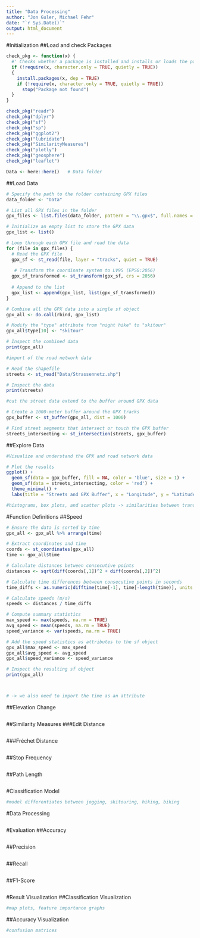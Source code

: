 ```yaml
---
title: "Data Processing"
author: "Jon Guler, Michael Fehr"
date: "`r Sys.Date()`"
output: html_document
---
```


#Initialization
##Load and check Packages
```r

check_pkg <- function(x) {
  #' Checks whether a package is installed and installs or loads the package
  if (!require(x, character.only = TRUE, quietly = TRUE))
  {
    install.packages(x, dep = TRUE)
    if (!require(x, character.only = TRUE, quietly = TRUE))
      stop("Package not found")
  }
}

check_pkg("readr")
check_pkg("dplyr")
check_pkg("sf")
check_pkg("sp")
check_pkg("ggplot2")
check_pkg("lubridate")
check_pkg("SimilarityMeasures")
check_pkg("plotly")
check_pkg("geosphere")
check_pkg("leaflet")

Data <- here::here()   # Data folder
```

##Load Data
```r
# Specify the path to the folder containing GPX files
data_folder <- "Data"

# List all GPX files in the folder
gpx_files <- list.files(data_folder, pattern = "\\.gpx$", full.names = TRUE)

# Initialize an empty list to store the GPX data
gpx_list <- list()

# Loop through each GPX file and read the data
for (file in gpx_files) {
  # Read the GPX file
  gpx_sf <- st_read(file, layer = "tracks", quiet = TRUE)
  
   # Transform the coordinate system to LV95 (EPSG:2056)
  gpx_sf_transformed <- st_transform(gpx_sf, crs = 2056)
  
  # Append to the list
  gpx_list <- append(gpx_list, list(gpx_sf_transformed))
}

# Combine all the GPX data into a single sf object
gpx_all <- do.call(rbind, gpx_list)

# Modify the "type" attribute from "night hike" to "skitour"
gpx_all$type[10] <- "skitour"

# Inspect the combined data
print(gpx_all)
```

```r
#import of the road network data

# Read the shapefile
streets <- st_read("Data/Strassennetz.shp")

# Inspect the data
print(streets)
```

```r
#cut the street data extend to the buffer around GPX data

# Create a 1000-meter buffer around the GPX tracks
gpx_buffer <- st_buffer(gpx_all, dist = 1000)

# Find street segments that intersect or touch the GPX buffer
streets_intersecting <- st_intersection(streets, gpx_buffer)
```

##Explore Data
```r
#Visualize and understand the GPX and road network data

# Plot the results
ggplot() +
  geom_sf(data = gpx_buffer, fill = NA, color = 'blue', size = 1) +
  geom_sf(data = streets_intersecting, color = 'red') +
  theme_minimal() +
  labs(title = "Streets and GPX Buffer", x = "Longitude", y = "Latitude")

#histograms, box plots, and scatter plots -> similarities between transportation modes

```

#Function Definitions
##Speed
```r
# Ensure the data is sorted by time
gpx_all <- gpx_all %>% arrange(time)

# Extract coordinates and time
coords <- st_coordinates(gpx_all)
time <- gpx_all$time

# Calculate distances between consecutive points
distances <- sqrt(diff(coords[,1])^2 + diff(coords[,2])^2)

# Calculate time differences between consecutive points in seconds
time_diffs <- as.numeric(difftime(time[-1], time[-length(time)], units = "secs"))

# Calculate speeds (m/s)
speeds <- distances / time_diffs

# Compute summary statistics
max_speed <- max(speeds, na.rm = TRUE)
avg_speed <- mean(speeds, na.rm = TRUE)
speed_variance <- var(speeds, na.rm = TRUE)

# Add the speed statistics as attributes to the sf object
gpx_all$max_speed <- max_speed
gpx_all$avg_speed <- avg_speed
gpx_all$speed_variance <- speed_variance

# Inspect the resulting sf object
print(gpx_all)



# -> we also need to import the time as an attribute
```

##Elevation Change
```r

```

##Similarity Measures
###Edit Distance
```r

```

###Fréchet Distance
```r

```

##Stop Frequency
```r

```

##Path Length
```r

```

#Classification Model
```r
#model differentiates between jogging, skitouring, hiking, biking

```

#Data Processing
```r

```

#Evaluation
##Accuracy
```r

```

##Precision
```r

```

##Recall
```r

```

##F1-Score
```r

```

#Result Visualization
##Classification Visualization
```r
#map plots, feature importance graphs

```

##Accuracy Visualization
```r
#confusion matrices

```
